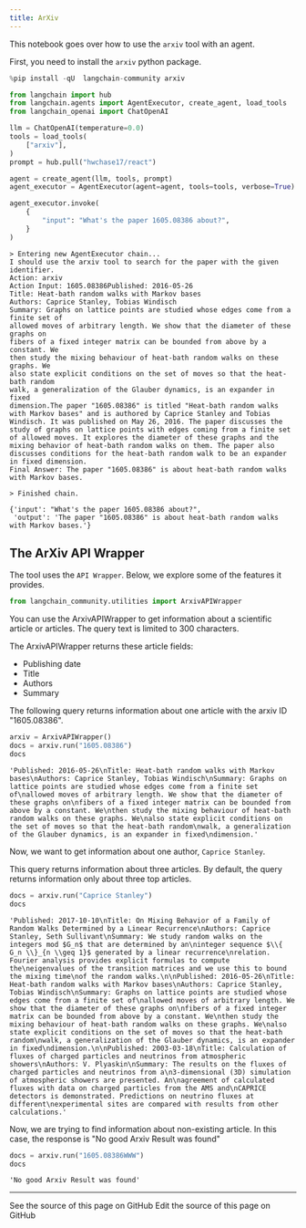 ```yaml
---
title: ArXiv
---
```


This notebook goes over how to use the `arxiv` tool with an agent.

First, you need to install the `arxiv` python package.

```python
%pip install -qU  langchain-community arxiv
```

```python
from langchain import hub
from langchain.agents import AgentExecutor, create_agent, load_tools
from langchain_openai import ChatOpenAI

llm = ChatOpenAI(temperature=0.0)
tools = load_tools(
    ["arxiv"],
)
prompt = hub.pull("hwchase17/react")

agent = create_agent(llm, tools, prompt)
agent_executor = AgentExecutor(agent=agent, tools=tools, verbose=True)
```

```python
agent_executor.invoke(
    {
        "input": "What's the paper 1605.08386 about?",
    }
)
```

```output
> Entering new AgentExecutor chain...
I should use the arxiv tool to search for the paper with the given identifier.
Action: arxiv
Action Input: 1605.08386Published: 2016-05-26
Title: Heat-bath random walks with Markov bases
Authors: Caprice Stanley, Tobias Windisch
Summary: Graphs on lattice points are studied whose edges come from a finite set of
allowed moves of arbitrary length. We show that the diameter of these graphs on
fibers of a fixed integer matrix can be bounded from above by a constant. We
then study the mixing behaviour of heat-bath random walks on these graphs. We
also state explicit conditions on the set of moves so that the heat-bath random
walk, a generalization of the Glauber dynamics, is an expander in fixed
dimension.The paper "1605.08386" is titled "Heat-bath random walks with Markov bases" and is authored by Caprice Stanley and Tobias Windisch. It was published on May 26, 2016. The paper discusses the study of graphs on lattice points with edges coming from a finite set of allowed moves. It explores the diameter of these graphs and the mixing behavior of heat-bath random walks on them. The paper also discusses conditions for the heat-bath random walk to be an expander in fixed dimension.
Final Answer: The paper "1605.08386" is about heat-bath random walks with Markov bases.

> Finished chain.
```

```output
{'input': "What's the paper 1605.08386 about?",
 'output': 'The paper "1605.08386" is about heat-bath random walks with Markov bases.'}
```

## The ArXiv API Wrapper

The tool uses the `API Wrapper`. Below, we explore some of the features it provides.

```python
from langchain_community.utilities import ArxivAPIWrapper
```

You can use the ArxivAPIWrapper to get information about a scientific article or articles. The query text is limited to 300 characters.

The ArxivAPIWrapper returns these article fields:

- Publishing date
- Title
- Authors
- Summary

The following query returns information about one article with the arxiv ID "1605.08386".

```python
arxiv = ArxivAPIWrapper()
docs = arxiv.run("1605.08386")
docs
```

```output
'Published: 2016-05-26\nTitle: Heat-bath random walks with Markov bases\nAuthors: Caprice Stanley, Tobias Windisch\nSummary: Graphs on lattice points are studied whose edges come from a finite set of\nallowed moves of arbitrary length. We show that the diameter of these graphs on\nfibers of a fixed integer matrix can be bounded from above by a constant. We\nthen study the mixing behaviour of heat-bath random walks on these graphs. We\nalso state explicit conditions on the set of moves so that the heat-bath random\nwalk, a generalization of the Glauber dynamics, is an expander in fixed\ndimension.'
```

Now, we want to get information about one author, `Caprice Stanley`.

This query returns information about three articles. By default, the query returns information only about three top articles.

```python
docs = arxiv.run("Caprice Stanley")
docs
```

```output
'Published: 2017-10-10\nTitle: On Mixing Behavior of a Family of Random Walks Determined by a Linear Recurrence\nAuthors: Caprice Stanley, Seth Sullivant\nSummary: We study random walks on the integers mod $G_n$ that are determined by an\ninteger sequence $\\{ G_n \\}_{n \\geq 1}$ generated by a linear recurrence\nrelation. Fourier analysis provides explicit formulas to compute the\neigenvalues of the transition matrices and we use this to bound the mixing time\nof the random walks.\n\nPublished: 2016-05-26\nTitle: Heat-bath random walks with Markov bases\nAuthors: Caprice Stanley, Tobias Windisch\nSummary: Graphs on lattice points are studied whose edges come from a finite set of\nallowed moves of arbitrary length. We show that the diameter of these graphs on\nfibers of a fixed integer matrix can be bounded from above by a constant. We\nthen study the mixing behaviour of heat-bath random walks on these graphs. We\nalso state explicit conditions on the set of moves so that the heat-bath random\nwalk, a generalization of the Glauber dynamics, is an expander in fixed\ndimension.\n\nPublished: 2003-03-18\nTitle: Calculation of fluxes of charged particles and neutrinos from atmospheric showers\nAuthors: V. Plyaskin\nSummary: The results on the fluxes of charged particles and neutrinos from a\n3-dimensional (3D) simulation of atmospheric showers are presented. An\nagreement of calculated fluxes with data on charged particles from the AMS and\nCAPRICE detectors is demonstrated. Predictions on neutrino fluxes at different\nexperimental sites are compared with results from other calculations.'
```

Now, we are trying to find information about non-existing article. In this case, the response is "No good Arxiv Result was found"

```python
docs = arxiv.run("1605.08386WWW")
docs
```

```output
'No good Arxiv Result was found'
```

---

<CardGroup cols={2}>
  <Card title="View Source" icon="eye" href="https://github.com/langchain-ai/docs/blob/main/src/oss/python/integrations/tools/arxiv.mdx">
    See the source of this page on GitHub
  </Card>
  <Card title="Edit Source" icon="pen-to-square" href="https://github.com/langchain-ai/docs/edit/main/src/oss/python/integrations/tools/arxiv.mdx">
    Edit the source of this page on GitHub
  </Card>
</CardGroup>
